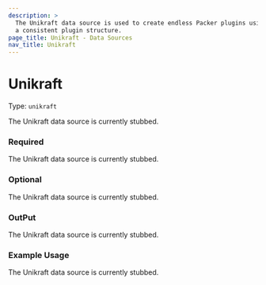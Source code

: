 ```yaml
---
description: >
  The Unikraft data source is used to create endless Packer plugins using
  a consistent plugin structure.
page_title: Unikraft - Data Sources
nav_title: Unikraft
---
```


# Unikraft

Type: `unikraft`

<!--
  Include a short description about the data source. This is a good place
  to call out what the data source does, and any requirements for the given
  data source environment. See https://www.packer.io/docs/datasources/amazon-ami
-->

The Unikraft data source is currently stubbed.


<!-- Data source Configuration Fields -->
### Required

The Unikraft data source is currently stubbed.


<!--
  Optional Configuration Fields

  Configuration options that are not required or have reasonable defaults
  should be listed under the optionals section. Defaults values should be
  noted in the description of the field
-->
### Optional

The Unikraft data source is currently stubbed.

<!--
  A basic example on the usage of the data source. Multiple examples
  can be provided to highlight various build configurations.

-->
### OutPut

The Unikraft data source is currently stubbed.

<!--
  A basic example on the usage of the data source. Multiple examples
  can be provided to highlight various build configurations.

-->
### Example Usage

The Unikraft data source is currently stubbed.

